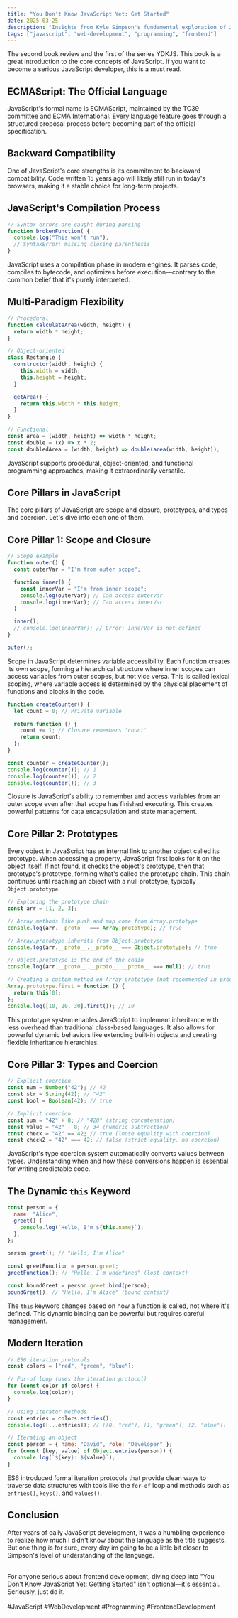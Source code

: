 ```yaml
---
title: "You Don't Know JavaScript Yet: Get Started"
date: 2025-03-25
description: "Insights from Kyle Simpson's fundamental exploration of JavaScript's core mechanics and why it matters."
tags: ["javascript", "web-development", "programming", "frontend"]
---
```


The second book review and the first of the series YDKJS. This book is a great introduction to the core concepts of JavaScript. If you want to become a serious JavaScript developer, this is a must read.

## ECMAScript: The Official Language

JavaScript's formal name is ECMAScript, maintained by the TC39 committee and ECMA International. Every language feature goes through a structured proposal process before becoming part of the official specification.

## Backward Compatibility

One of JavaScript's core strengths is its commitment to backward compatibility. Code written 15 years ago will likely still run in today's browsers, making it a stable choice for long-term projects.

## JavaScript's Compilation Process

```javascript
// Syntax errors are caught during parsing
function brokenFunction( {
  console.log("This won't run");
  // SyntaxError: missing closing parenthesis
}
```

JavaScript uses a compilation phase in modern engines. It parses code, compiles to bytecode, and optimizes before execution—contrary to the common belief that it's purely interpreted.

## Multi-Paradigm Flexibility

```javascript
// Procedural
function calculateArea(width, height) {
  return width * height;
}

// Object-oriented
class Rectangle {
  constructor(width, height) {
    this.width = width;
    this.height = height;
  }

  getArea() {
    return this.width * this.height;
  }
}

// Functional
const area = (width, height) => width * height;
const double = (x) => x * 2;
const doubledArea = (width, height) => double(area(width, height));
```

JavaScript supports procedural, object-oriented, and functional programming approaches, making it extraordinarily versatile.

## Core Pillars in JavaScript

The core pillars of JavaScript are scope and closure, prototypes, and types and coercion. Let's dive into each one of them.

## Core Pillar 1: Scope and Closure

```javascript
// Scope example
function outer() {
  const outerVar = "I'm from outer scope";

  function inner() {
    const innerVar = "I'm from inner scope";
    console.log(outerVar); // Can access outerVar
    console.log(innerVar); // Can access innerVar
  }

  inner();
  // console.log(innerVar); // Error: innerVar is not defined
}

outer();
```

Scope in JavaScript determines variable accessibility. Each function creates its own scope, forming a hierarchical structure where inner scopes can access variables from outer scopes, but not vice versa. This is called lexical scoping, where variable access is determined by the physical placement of functions and blocks in the code.

```javascript
function createCounter() {
  let count = 0; // Private variable

  return function () {
    count += 1; // Closure remembers 'count'
    return count;
  };
}

const counter = createCounter();
console.log(counter()); // 1
console.log(counter()); // 2
console.log(counter()); // 3
```

Closure is JavaScript's ability to remember and access variables from an outer scope even after that scope has finished executing. This creates powerful patterns for data encapsulation and state management.

## Core Pillar 2: Prototypes

Every object in JavaScript has an internal link to another object called its prototype. When accessing a property, JavaScript first looks for it on the object itself. If not found, it checks the object's prototype, then that prototype's prototype, forming what's called the prototype chain. This chain continues until reaching an object with a null prototype, typically `Object.prototype`.

```javascript
// Exploring the prototype chain
const arr = [1, 2, 3];

// Array methods like push and map come from Array.prototype
console.log(arr.__proto__ === Array.prototype); // true

// Array.prototype inherits from Object.prototype
console.log(arr.__proto__.__proto__ === Object.prototype); // true

// Object.prototype is the end of the chain
console.log(arr.__proto__.__proto__.__proto__ === null); // true

// Creating a custom method on Array.prototype (not recommended in production)
Array.prototype.first = function () {
  return this[0];
};
console.log([10, 20, 30].first()); // 10
```

This prototype system enables JavaScript to implement inheritance with less overhead than traditional class-based languages. It also allows for powerful dynamic behaviors like extending built-in objects and creating flexible inheritance hierarchies.

## Core Pillar 3: Types and Coercion

```javascript
// Explicit coercion
const num = Number("42"); // 42
const str = String(42); // "42"
const bool = Boolean(42); // true

// Implicit coercion
const sum = "42" + 8; // "428" (string concatenation)
const value = "42" - 8; // 34 (numeric subtraction)
const check = "42" == 42; // true (loose equality with coercion)
const check2 = "42" === 42; // false (strict equality, no coercion)
```

JavaScript's type coercion system automatically converts values between types. Understanding when and how these conversions happen is essential for writing predictable code.

## The Dynamic `this` Keyword

```javascript
const person = {
  name: "Alice",
  greet() {
    console.log(`Hello, I'm ${this.name}`);
  },
};

person.greet(); // "Hello, I'm Alice"

const greetFunction = person.greet;
greetFunction(); // "Hello, I'm undefined" (lost context)

const boundGreet = person.greet.bind(person);
boundGreet(); // "Hello, I'm Alice" (bound context)
```

The `this` keyword changes based on how a function is called, not where it's defined. This dynamic binding can be powerful but requires careful management.

## Modern Iteration

```javascript
// ES6 iteration protocols
const colors = ["red", "green", "blue"];

// For-of loop (uses the iteration protocol)
for (const color of colors) {
  console.log(color);
}

// Using iterator methods
const entries = colors.entries();
console.log([...entries]); // [[0, "red"], [1, "green"], [2, "blue"]]

// Iterating an object
const person = { name: "David", role: "Developer" };
for (const [key, value] of Object.entries(person)) {
  console.log(`${key}: ${value}`);
}
```

ES6 introduced formal iteration protocols that provide clean ways to traverse data structures with tools like the `for-of` loop and methods such as `entries()`, `keys()`, and `values()`.

## Conclusion

After years of daily JavaScript development, it was a humbling experience to realize how much I didn't know about the language as the title suggests. But one thing is for sure, every day im going to be a little bit closer to Simpson's level of understanding of the language.

<br />
For anyone serious about frontend development, diving deep into "You Don't Know JavaScript
Yet: Getting Started" isn't optional—it's essential. Seriously, just do it.

<br />
<br />
#JavaScript #WebDevelopment #Programming #FrontendDevelopment
